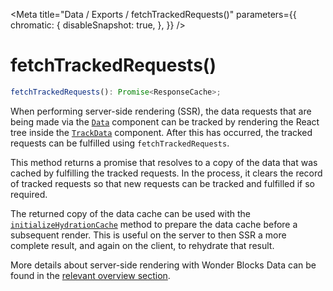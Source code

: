 
<Meta
    title="Data / Exports / fetchTrackedRequests()"
    parameters={{
        chromatic: {
            disableSnapshot: true,
        },
    }}
/>

# fetchTrackedRequests()

```ts
fetchTrackedRequests(): Promise<ResponseCache>;
```

When performing server-side rendering (SSR), the data requests that are being made via the [`Data`](/docs/data-exports-data--page) component can be tracked by rendering the React tree inside the [`TrackData`](/docs/data-exports-trackdata--page) component. After this has occurred, the tracked requests can be fulfilled using `fetchTrackedRequests`.

This method returns a promise that resolves to a copy of the data that was cached by fulfilling the tracked requests. In the process, it clears the record of tracked requests so that new requests can be tracked and fulfilled if so required.

The returned copy of the data cache can be used with the [`initializeHydrationCache`](/docs/data-exports-initializehydrationcache--page) method to prepare the data cache before a subsequent render. This is useful on the server to then SSR a more complete result, and again on the client, to rehydrate that result.

More details about server-side rendering with Wonder Blocks Data can be found in the [relevant overview section](/docs/data-server-side-rendering-and-hydration--page).
